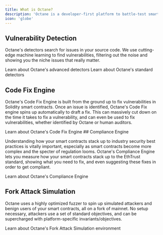 ```yaml
---
title: What is Octane?
description: 'Octane is a developer-first platform to battle-test smart contracts with cutting-edge machine learning. Our detectors search for issues in your source code, and show you concretely what matters and how to fix it.'
icon: 'globe'
---
```


## Vulnerability Detection

Octane's detectors search for issues in your source code. We use cutting-edge machine learning to find vulnerabilities, filtering out the noise and showing you the niche issues that really matter.

<CardGroup cols={2}>
  <Card title='Advanced Detectors' icon='stars' href='detectors/advanced/'>
    Learn about Octane's advanced detectors
  </Card>
  <Card title='Standard Detectors' icon='code' href='detectors/standard'>
    Learn about Octane's standard detectors
  </Card>
</CardGroup>

## Code Fix Engine

Octane's Code Fix Engine is built from the ground up to fix vulnerabilities in Solidity smart contracts. Once an issue is identified, Octane's Code Fix engine spins up automatically to draft a fix. This can massively cut down on the time it takes to fix a vulnerability, and can even be used to fix vulnerabilities, whether identified by Octane or human auditors.

<CardGroup cols={1}>
  <Card title='Code Fix Engine' icon='wrench' href='essentials/code-fix'>
    Learn about Octane's Code Fix Engine
  </Card>
</CardGroup>
## Compliance Engine

Understanding how your smart contracts stack up to industry security best practices is vitally important, especially as smart contracts become more complex and the specter of regulation looms. Octane's Compliance Engine lets you measure how your smart contracts stack up to the EthTrust standard, showing what you need to fix, and even suggesting these fixes in order to get compliant.

<CardGroup cols={1}>
  <Card title='Compliance Engine' icon='shield' href='essentials/compliance'>
    Learn about Octane's Compliance Engine
  </Card>
</CardGroup>

## Fork Attack Simulation

Octane uses a highly optimized fuzzer to spin up simulated attackers and benign users of your smart contracts, all on a fork of mainnet. No setup necessary, attackers use a set of standard objectives, and can be supercharged with platform-specific invariants/objectives.

<CardGroup cols={1}>
  <Card title='Fork Attack Simulation' icon='shield' href='essentials/fuzzing'>
    Learn about Octane's Fork Attack Simulation environment
  </Card>
</CardGroup>
